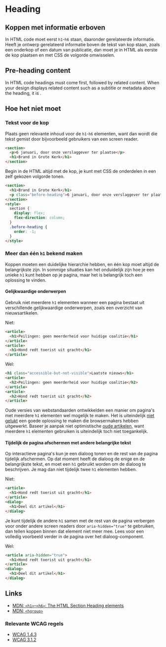 <!-- @license CC0-1.0 -->

# Heading

## Koppen met informatie erboven

In HTML code moet eerst `h1`-`h6` staan, daaronder gerelateerde informatie. Heeft je ontwerp gerelateerd informatie boven de tekst van kop staan, zoals een onderkop of een datum van publicatie, dan moet je in HTML als eerste de kop plaatsen en met CSS de volgorde omwisselen.

## Pre-heading content

In HTML code headings must come first, followed by related content. When your design displays related content such as a subtitle or metadata above the heading, it is .

<!-- TODO: Koppen in formulieren -->
<!-- TODO: h1-kop van formulierstap met één vraag -->

## Hoe het niet moet

### Tekst voor de kop

Plaats geen relevante inhoud voor de `h1`-`h6` elementen, want dan wordt die tekst gemist door bijvoorbeeld gebruikers van een screen reader.

```html
<section>
  <p>6 januari, door onze verslaggever ter plaatse</p>
  <h1>Brand in Grote Kerk</h1>
</section>
```

Begin in de HTML altijd met de kop, je kunt met CSS de onderdelen in een zelf gekozen volgorde tonen.

```html
<section>
  <h1>Brand in Grote Kerk</h1>
  <p class="before-heading">6 januari, door onze verslaggever ter plaatse</p>
</section>
<style>
  section {
    display: flex;
    flex-direction: column;
  }
  .before-heading {
    order: -1;
  }
</style>
```

### Meer dan één `h1` bekend maken

Koppen moeten een duidelijke hierarchie hebben, en één kop moet altijd de belangrijkste zijn. In sommige situaties kan het onduidelijk zijn hoe je een unieke `h1` kunt hebben op je pagina, maar het is belangrijk toch een oplossing te vinden.

#### Gelijkwaardige onderwerpen

Gebruik niet meerdere `h1` elementen wanneer een pagina bestaat uit verschillende gelijkwaardige onderwerpen, zoals een overzicht van nieuwsartikelen.

Niet:

```html
<article>
  <h1>Peilingen: geen meerderheid voor huidige coalitie</h1>
</article>
<article>
  <h1>Hond redt toerist uit gracht</h1>
</article>
```

Wel:

```html
<h1 class="accessible-but-not-visible">Laatste nieuws</h1>
<article>
  <h2>Peilingen: geen meerderheid voor huidige coalitie</h2>
</article>
<article>
  <h2>Hond redt toerist uit gracht</h2>
</article>
```

Oude versies van webstandaarden ontwikkelden een manier om pagina's met meerdere `h1` elementen wel mogelijk te maken. Het is uiteindelijk [niet gelukt](https://github.com/whatwg/html/pull/7829) een goede oplossing te maken die browsermakers hebben uitgewerkt. Baseer je aanpak niet optimistische [oude artikelen](https://www.smashingmagazine.com/2011/08/html5-and-the-document-outlining-algorithm/), want meerdere `h1` elementen gebruiken is uiteindelijk toch niet toegankelijk.

#### Tijdelijk de pagina afschermen met andere belangrijke tekst

Op interactieve pagina's kun je een dialoog tonen en de rest van de pagina tijdelijk afschermen. Op dat moment heeft de dialoog de enige en de belangrijkste tekst, en moet een `h1` gebruikt worden om de dialoog te beschrijven. Je mag dan niet tijdelijk twee `h1` elementen hebben.

Niet:

```html
<article>
  <h1>Hond redt toerist uit gracht</h1>
</article>
<dialog>
  <h1>Deel dit artikel</h1>
</dialog>
```

Je kunt tijdelijk de andere `h1` samen met de rest van de pagina verbergen voor onder andere screen readers door `aria-hidden="true"` te gebruiken, dan tellen koppen binnen dat element niet meer mee. Lees voor een volledig voorbeeld verder in de pagina over het dialoog-component.

Wel:

```html
<article aria-hidden="true">
  <h1>Hond redt toerist uit gracht</h1>
</article>
<dialog>
  <h1>Deel dit artikel</h1>
</dialog>
```

## Links

- [MDN: `<h1>`–`<h6>`: The HTML Section Heading elements](https://developer.mozilla.org/en-US/docs/Web/HTML/Element/Heading_Elements)
- [MDN: `<hgroup>`](https://developer.mozilla.org/en-US/docs/Web/HTML/Element/hgroup)

### Relevante WCAG regels

- [WCAG 1.4.3](https://www.w3.org/TR/WCAG21/#contrast-minimum)
- [WCAG 3.1.2](https://www.w3.org/TR/WCAG21/#language-of-parts)

